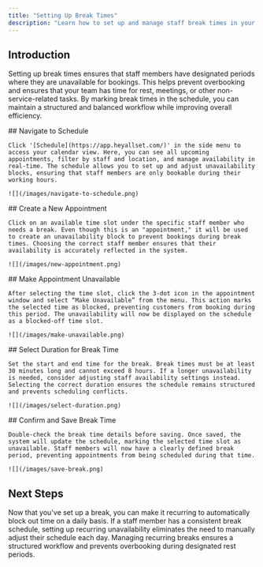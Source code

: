 ```yaml
---
title: "Setting Up Break Times"
description: "Learn how to set up and manage staff break times in your scheduling system. Block out unavailable time slots to prevent bookings during breaks and maintain an organized schedule."
---
```


## Introduction

Setting up break times ensures that staff members have designated periods where they are unavailable for bookings. This helps prevent overbooking and ensures that your team has time for rest, meetings, or other non-service-related tasks. By marking break times in the schedule, you can maintain a structured and balanced workflow while improving overall efficiency.

<Steps>
  <Step title="Step 1">
    ## Navigate to Schedule

    Click '[Schedule](https://app.heyallset.com/)' in the side menu to access your calendar view. Here, you can see all upcoming appointments, filter by staff and location, and manage availability in real-time. The schedule allows you to set up and adjust unavailability blocks, ensuring that staff members are only bookable during their working hours.

    ![](/images/navigate-to-schedule.png)
  </Step>

  <Step title="Step 2">
    ## Create a New Appointment

    Click on an available time slot under the specific staff member who needs a break. Even though this is an "appointment," it will be used to create an unavailability block to prevent bookings during break times. Choosing the correct staff member ensures that their availability is accurately reflected in the system.

    ![](/images/new-appointment.png)
  </Step>

  <Step title="Step 3">
    ## Make Appointment Unavailable

    After selecting the time slot, click the 3-dot icon in the appointment window and select “Make Unavailable” from the menu. This action marks the selected time as blocked, preventing customers from booking during this period. The unavailability will now be displayed on the schedule as a blocked-off time slot.

    ![](/images/make-unavailable.png)
  </Step>

  <Step title="Step 4">
    ## Select Duration for Break Time

    Set the start and end time for the break. Break times must be at least 30 minutes long and cannot exceed 8 hours. If a longer unavailability is needed, consider adjusting staff availability settings instead. Selecting the correct duration ensures the schedule remains structured and prevents scheduling conflicts.

    ![](/images/select-duration.png)
  </Step>

  <Step title="Step 5">
    ## Confirm and Save Break Time

    Double-check the break time details before saving. Once saved, the system will update the schedule, marking the selected time slot as unavailable. Staff members will now have a clearly defined break period, preventing appointments from being scheduled during that time.

    ![](/images/save-break.png)
  </Step>
</Steps>

## Next Steps

Now that you've set up a break, you can make it recurring to automatically block out time on a daily basis. If a staff member has a consistent break schedule, setting up recurring unavailability eliminates the need to manually adjust their schedule each day. Managing recurring breaks ensures a structured workflow and prevents overbooking during designated rest periods.